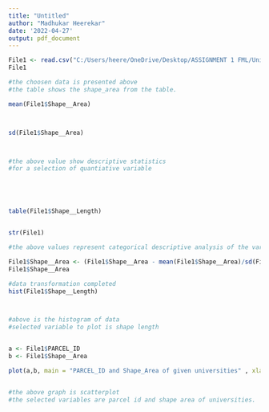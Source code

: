 ---
title: "Untitled"
author: "Madhukar Heerekar"
date: '2022-04-27'
output: pdf_document
---
```{R}
File1 <- read.csv("C:/Users/heere/OneDrive/Desktop/ASSIGNMENT 1 FML/Universities List - 1 (1).csv")
File1

#the choosen data is presented above
#the table shows the shape_area from the table.

mean(File1$Shape__Area)



sd(File1$Shape__Area)



#the above value show descriptive statistics
#for a selection of quantiative variable





table(File1$Shape__Length)


str(File1)

#the above values represent categorical descriptive analysis of the variable.

File1$Shape__Area <- (File1$Shape__Area - mean(File1$Shape__Area)/sd(File1$Shape__Area))
File1$Shape__Area

#data transformation completed
hist(File1$Shape__Length)



#above is the histogram of data
#selected variable to plot is shape length


a <- File1$PARCEL_ID
b <- File1$Shape__Area

plot(a,b, main = "PARCEL_ID and Shape_Area of given universities" , xlab = "PARCEL_ID " ,ylab = "Shape_Area")


#the above graph is scatterplot
#the selected variables are parcel id and shape area of universities.
```